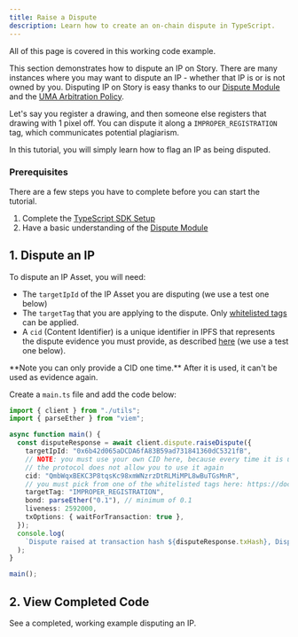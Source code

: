 ```yaml
---
title: Raise a Dispute
description: Learn how to create an on-chain dispute in TypeScript.
---
```


<CardGroup cols={1}>
  <Card
    title="Completed Code"
    href="https://github.com/storyprotocol/typescript-tutorial/blob/main/scripts/disputeIp.ts"
    icon="thumbs-up"
  >
    All of this page is covered in this working code example.
  </Card>
</CardGroup>

This section demonstrates how to dispute an IP on Story. There are many instances where you may want to dispute an IP - whether that IP is or is not owned by you. Disputing IP on Story is easy thanks to our [Dispute Module](/concepts/dispute-module) and the [UMA Arbitration Policy](/concepts/dispute-module/uma-arbitration-policy).

Let's say you register a drawing, and then someone else registers that drawing with 1 pixel off. You can dispute it along a `IMPROPER_REGISTRATION` tag, which communicates potential plagiarism.

In this tutorial, you will simply learn how to flag an IP as being disputed.

### Prerequisites

There are a few steps you have to complete before you can start the tutorial.

1. Complete the [TypeScript SDK Setup](/developers/typescript-sdk/setup)
2. Have a basic understanding of the [Dispute Module](/concepts/dispute-module)

## 1. Dispute an IP

To dispute an IP Asset, you will need:

- The `targetIpId` of the IP Asset you are disputing (we use a test one below)
- The `targetTag` that you are applying to the dispute. Only [whitelisted tags](/concepts/dispute-module/overview#dispute-tags) can be applied.
- A `cid` (Content Identifier) is a unique identifier in IPFS that represents the dispute evidence you must provide, as described [here](/concepts/dispute-module/uma-arbitration-policy#dispute-evidence-submission-guidelines) (we use a test one below).

<Warning>
  **Note you can only provide a CID one time.** After it is used, it can't be
  used as evidence again.
</Warning>

Create a `main.ts` file and add the code below:

```typescript main.ts
import { client } from "./utils";
import { parseEther } from "viem";

async function main() {
  const disputeResponse = await client.dispute.raiseDispute({
    targetIpId: "0x6b42d065aDCDA6fA83B59ad731841360dC5321fB",
    // NOTE: you must use your own CID here, because every time it is used,
    // the protocol does not allow you to use it again
    cid: "QmbWqxBEKC3P8tqsKc98xmWNzrzDtRLMiMPL8wBuTGsMnR",
    // you must pick from one of the whitelisted tags here: https://docs.story.foundation/concepts/dispute-module#dispute-tags
    targetTag: "IMPROPER_REGISTRATION",
    bond: parseEther("0.1"), // minimum of 0.1
    liveness: 2592000,
    txOptions: { waitForTransaction: true },
  });
  console.log(
    `Dispute raised at transaction hash ${disputeResponse.txHash}, Dispute ID: ${disputeResponse.disputeId}`
  );
}

main();
```

## 2. View Completed Code

<CardGroup cols={1}>
  <Card
    title="Completed Code"
    href="https://github.com/storyprotocol/typescript-tutorial/blob/main/scripts/disputeIp.ts"
    icon="thumbs-up"
  >
    See a completed, working example disputing an IP.
  </Card>
</CardGroup>
